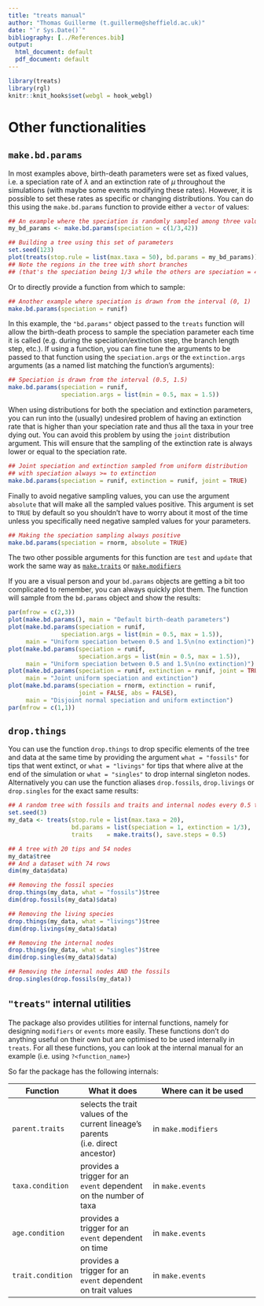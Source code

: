 ```yaml
---
title: "treats manual"
author: "Thomas Guillerme (t.guillerme@sheffield.ac.uk)"
date: "`r Sys.Date()`"
bibliography: [../References.bib]
output:
  html_document: default
  pdf_document: default
---
```


```r
library(treats)
library(rgl)
knitr::knit_hooks$set(webgl = hook_webgl)
```

# Other functionalities {#others}

## `make.bd.params` {#makebdparams}

In most examples above, birth-death parameters were set as fixed values, i.e. a speciation rate of $\lambda$ and an extinction rate of $\mu$ throughout the simulations (with maybe some events modifying these rates).
However, it is possible to set these rates as specific or changing distributions. 
You can do this using the `make.bd.params` function to provide either a `vector` of values: 

```r
## An example where the speciation is randomly sampled among three values
my_bd_params <- make.bd.params(speciation = c(1/3,42))

## Building a tree using this set of parameters
set.seed(123)
plot(treats(stop.rule = list(max.taxa = 50), bd.params = my_bd_params))
## Note the regions in the tree with short branches
## (that's the speciation being 1/3 while the others are speciation = 42) 
```

Or to directly provide a function from which to sample:

```r
## Another example where speciation is drawn from the interval (0, 1)
make.bd.params(speciation = runif)
```

In this example, the `"bd.params"` object passed to the `treats` function will allow the birth-death process to sample the speciation parameter each time it is called (e.g. during the speciation/extinction step, the branch length step, etc.).
If using a function, you can fine tune the arguments to be passed to that function using the `speciation.args` or the `extinction.args` arguments (as a named list matching the function's arguments):

```r
## Speciation is drawn from the interval (0.5, 1.5)
make.bd.params(speciation = runif,
               speciation.args = list(min = 0.5, max = 1.5))
```

When using distributions for both the speciation and extinction parameters, you can run into the (usually) undesired problem of having an extinction rate that is higher than your speciation rate and thus all the taxa in your tree dying out.
You can avoid this problem by using the `joint` distribution argument. 
This will ensure that the sampling of the extinction rate is always lower or equal to the speciation rate.

```r
## Joint speciation and extinction sampled from uniform distribution 
## with speciation always >= to extinction
make.bd.params(speciation = runif, extinction = runif, joint = TRUE)
```

Finally to avoid negative sampling values, you can use the argument `absolute` that will make all the sampled values positive.
This argument is set to `TRUE` by default so you shouldn't have to worry about it most of the time unless you specifically need negative sampled values for your parameters.

```r
## Making the speciation sampling always positive
make.bd.params(speciation = rnorm, absolute = TRUE)
```

The two other possible arguments for this function are `test` and `update` that work the same way as [`make.traits`](#maketraits) or [`make.modifiers`](#makemodifiers)

If you are a visual person and your `bd.params` objects are getting a bit too complicated to remember, you can always quickly plot them. 
The function will sample from the `bd.params` object and show the results:

```r
par(mfrow = c(2,3))
plot(make.bd.params(), main = "Default birth-death parameters")
plot(make.bd.params(speciation = runif,
               speciation.args = list(min = 0.5, max = 1.5)),
     main = "Uniform speciation between 0.5 and 1.5\n(no extinction)")
plot(make.bd.params(speciation = runif,
                    speciation.args = list(min = 0.5, max = 1.5)),
     main = "Uniform speciation between 0.5 and 1.5\n(no extinction)")
plot(make.bd.params(speciation = runif, extinction = runif, joint = TRUE),
     main = "Joint uniform speciation and extinction")
plot(make.bd.params(speciation = rnorm, extinction = runif,
                    joint = FALSE, abs = FALSE),
     main = "Disjoint normal speciation and uniform extinction")
par(mfrow = c(1,1))
```


## `drop.things` {#dropthings}

You can use the function `drop.things` to drop specific elements of the tree and data at the same time by providing the argument `what = "fossils"` for tips that went extinct, or `what = "livings"` for tips that where alive at the end of the simulation or `what = "singles"` to drop internal singleton nodes.
Alternatively you can use the function aliases `drop.fossils`, `drop.livings` or `drop.singles` for the exact same results:

```r
## A random tree with fossils and traits and internal nodes every 0.5 times
set.seed(3)
my_data <- treats(stop.rule = list(max.taxa = 20),
                  bd.params = list(speciation = 1, extinction = 1/3),
                  traits    = make.traits(), save.steps = 0.5)

## A tree with 20 tips and 54 nodes
my_data$tree
## And a dataset with 74 rows
dim(my_data$data)

## Removing the fossil species
drop.things(my_data, what = "fossils")$tree
dim(drop.fossils(my_data)$data)

## Removing the living species
drop.things(my_data, what = "livings")$tree
dim(drop.livings(my_data)$data)

## Removing the internal nodes
drop.things(my_data, what = "singles")$tree
dim(drop.singles(my_data)$data)

## Removing the internal nodes AND the fossils
drop.singles(drop.fossils(my_data))
```

## `"treats"` internal utilities

The package also provides utilities for internal functions, namely for designing `modifiers` or `events` more easily.
These functions don't do anything useful on their own but are optimised to be used internally in `treats`.
For all these functions, you can look at the internal manual for an example (i.e. using `?<function_name>`)

So far the package has the following internals:

Function  | What it does | Where can it be used
----------|--------------|---------------------
`parent.traits` | selects the trait values of the current lineage's parents (i.e. direct ancestor) | in `make.modifiers`
`taxa.condition` | provides a trigger for an `event` dependent on the number of taxa | in `make.events`
`age.condition` | provides a trigger for an `event` dependent on time | in `make.events`
`trait.condition` | provides a trigger for an `event` dependent on trait values | in `make.events`
